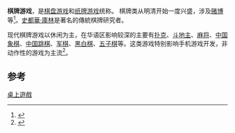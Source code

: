 '''棋牌游戏'''，是[[棋盘游戏|棋盘游戏]]和[[纸牌游戏|纸牌游戏]]统称。
棋牌类从明清开始一度兴盛，涉及[[赌博|赌博]]等<ref name="游戏史">{{cite book | language = zh-cn | author = 蔡丰明 | coauthors =  | title = 游戏史 Zhongguo shehui minsushi congshu | url =  | date = 2007 | location =  | publisher = 上海文艺出版社 | id =  | isbn =9787532130955 | }}</ref>。[[史都華·庫林|史都華·庫林]]是著名的傳統棋牌研究者。

现代棋牌游戏以休闲为主，在华语区影响较深的主要有[[扑克|扑克]]、[[斗地主|斗地主]]、[[麻将|麻将]]、[[中国象棋|中国象棋]]、[[中国跳棋|中国跳棋]]、[[军棋|军棋]]、[[黑白棋|黑白棋]]、[[五子棋|五子棋]]等。这类游戏特别影响手机游戏开发，非动作性的游戏为主流<ref name="">{{cite book | language = zh-cn | author = 李振鹏 | coauthors =  | title = J2ME手机游戏开发技术详解/Java开发利器 | url =  | date = 2006 | location =  | publisher = 清华大学出版社 | id =  | isbn =9787302126010 | }}</ref>。


==参考==
{{reflist}}

{{entertain-stub}}


[[Category:桌上遊戲|]]